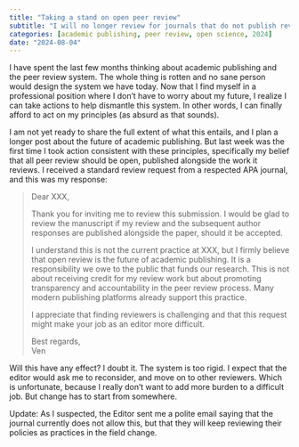 ```yaml
---
title: "Taking a stand on open peer review"
subtitle: "I will no longer review for journals that do not publish reviews alongside the work"
categories: [academic publishing, peer review, open science, 2024]
date: "2024-08-04"
---
```


I have spent the last few months thinking about academic publishing and the peer review system. The whole thing is rotten and no sane person would design the system we have today. Now that I find myself in a professional position where I don’t have to worry about my future, I realize I can take actions to help dismantle this system. In other words, I can finally afford to act on my principles (as absurd as that sounds).

I am not yet ready to share the full extent of what this entails, and I plan a longer post about the future of academic publishing. But last week was the first time I took action consistent with these principles, specifically my belief that all peer review should be open, published alongside the work it reviews. I received a standard review request from a respected APA journal, and this was my response:

> Dear XXX,
>
> Thank you for inviting me to review this submission. I would be glad to review the manuscript if my review and the subsequent author responses are published alongside the paper, should it be accepted.
>
> I understand this is not the current practice at XXX, but I firmly believe that open review is the future of academic publishing. It is a responsibility we owe to the public that funds our research. This is not about receiving credit for my review work but about promoting transparency and accountability in the peer review process. Many modern publishing platforms already support this practice.
>
> I appreciate that finding reviewers is challenging and that this request might make your job as an editor more difficult.
>
> Best regards,\
> Ven

Will this have any effect? I doubt it. The system is too rigid. I expect that the editor would ask me to reconsider, and move on to other reviewers. Which is unfortunate, because I really don't want to add more burden to a difficult job. But change has to start from somewhere.

Update: As I suspected, the Editor sent me a polite email saying that the journal currently does not allow this, but that they will keep reviewing their policies as practices in the field change.
